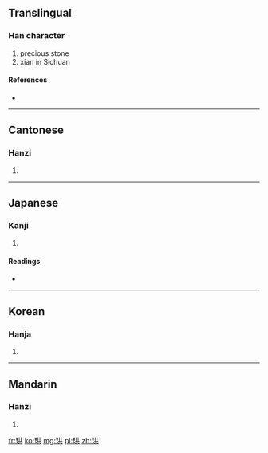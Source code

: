 ==Translingual==

===Han character===
{{Han char|rn=96|rad=玉|as=06|sn=10|four=1418<sub>1</sub>|canj=一土廿金 (MGTC)}}

# precious stone
# xian in Sichuan

====References====
* {{Han ref|kx=0730.190|dkj=20945|dj=1142.050|hdz=21110.010|uh=73D9|ud=29657|bh=D2AC|bd=53932}}

----

==Cantonese==

===Hanzi===
{{yue-hanzi|jyut=|y=gung2}}

# {{defn|lang=yue|sort=玉06}}

----

==Japanese==

===Kanji===
{{ja-kanji|grade=|rs=玉06}}

# {{defn|lang=ja|sort=玉06}}

====Readings====
* {{ja-readings|on=[[きょう]] (kyō), [[こう]] (kō)|kun=}}

----

==Korean==

===Hanja===
{{ko-hanja|hangeul=공|eumhun=|rv=gong|mr=kong|y=kong}}

# {{defn|lang=ko|sort=玉06}}

----

==Mandarin==

===Hanzi===
{{cmn-hanzi|pin=[[gǒng]] ([[gong3]])|wg=kung<sup>3</sup>}}

# {{defn|lang=cmn|sort=玉06}}

[[fr:珙]]
[[ko:珙]]
[[mg:珙]]
[[pl:珙]]
[[zh:珙]]
